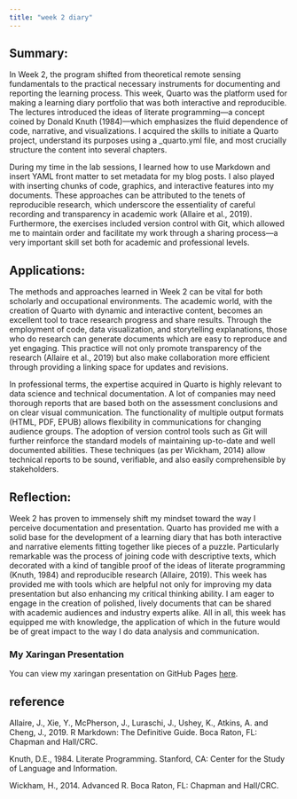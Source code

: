 ```yaml
---
title: "week 2 diary"
---
```


## Summary:

In Week 2, the program shifted from theoretical remote sensing fundamentals to the practical necessary instruments for documenting and reporting the learning process. This week, Quarto was the platform used for making a learning diary portfolio that was both interactive and reproducible. The lectures introduced the ideas of literate programming—a concept coined by Donald Knuth (1984)—which emphasizes the fluid dependence of code, narrative, and visualizations. I acquired the skills to initiate a Quarto project, understand its purposes using a \_quarto.yml file, and most crucially structure the content into several chapters.

During my time in the lab sessions, I learned how to use Markdown and insert YAML front matter to set metadata for my blog posts. I also played with inserting chunks of code, graphics, and interactive features into my documents. These approaches can be attributed to the tenets of reproducible research, which underscore the essentiality of careful recording and transparency in academic work (Allaire et al., 2019). Furthermore, the exercises included version control with Git, which allowed me to maintain order and facilitate my work through a sharing process—a very important skill set both for academic and professional levels.

## Applications:

The methods and approaches learned in Week 2 can be vital for both scholarly and occupational environments. The academic world, with the creation of Quarto with dynamic and interactive content, becomes an excellent tool to trace research progress and share results. Through the employment of code, data visualization, and storytelling explanations, those who do research can generate documents which are easy to reproduce and yet engaging. This practice will not only promote transparency of the research (Allaire et al., 2019) but also make collaboration more efficient through providing a linking space for updates and revisions.

In professional terms, the expertise acquired in Quarto is highly relevant to data science and technical documentation. A lot of companies may need thorough reports that are based both on the assessment conclusions and on clear visual communication. The functionality of multiple output formats (HTML, PDF, EPUB) allows flexibility in communications for changing audience groups. The adoption of version control tools such as Git will further reinforce the standard models of maintaining up-to-date and well documented abilities. These techniques (as per Wickham, 2014) allow technical reports to be sound, verifiable, and also easily comprehensible by stakeholders.

## Reflection:

Week 2 has proven to immensely shift my mindset toward the way I perceive documentation and presentation. Quarto has provided me with a solid base for the development of a learning diary that has both interactive and narrative elements fitting together like pieces of a puzzle. Particularly remarkable was the process of joining code with descriptive texts, which decorated with a kind of tangible proof of the ideas of literate programming (Knuth, 1984) and reproducible research (Allaire, 2019). This week has provided me with tools which are helpful not only for improving my data presentation but also enhancing my critical thinking ability. I am eager to engage in the creation of polished, lively documents that can be shared with academic audiences and industry experts alike. All in all, this week has equipped me with knowledge, the application of which in the future would be of great impact to the way I do data analysis and communication. 

### My Xaringan Presentation

You can view my xaringan presentation on GitHub Pages [here](https://chuhuitian.github.io/my-xaringan-presentation/).

## reference

Allaire, J., Xie, Y., McPherson, J., Luraschi, J., Ushey, K., Atkins, A. and Cheng, J., 2019. R Markdown: The Definitive Guide. Boca Raton, FL: Chapman and Hall/CRC.

Knuth, D.E., 1984. Literate Programming. Stanford, CA: Center for the Study of Language and Information.

Wickham, H., 2014. Advanced R. Boca Raton, FL: Chapman and Hall/CRC.

